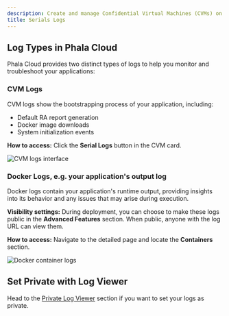 ```yaml
---
description: Create and manage Confidential Virtual Machines (CVMs) on Phala Cloud.
title: Serials Logs
---
```



## Log Types in Phala Cloud

Phala Cloud provides two distinct types of logs to help you monitor and troubleshoot your applications:

### CVM Logs

CVM logs show the bootstrapping process of your application, including:

* Default RA report generation
* Docker image downloads
* System initialization events

**How to access:** Click the **Serial Logs** button in the CVM card.

<Frame caption="CVM logs showing system initialization details">
    <img src="/images/cloud-cvm-log.png" alt="CVM logs interface" />

</Frame>

### Docker Logs, e.g. your application's output log

Docker logs contain your application's runtime output, providing insights into its behavior and any issues that may arise during execution.

**Visibility settings:** During deployment, you can choose to make these logs public in the **Advanced Features** section. When public, anyone with the log URL can view them.

**How to access:** Navigate to the detailed page and locate the **Containers** section.

<Frame caption="Container logs showing application output">
    <img src="/images/cloud-container-log.png" alt="Docker container logs" />

</Frame>

## Set Private with Log Viewer

Head to the [Private Log Viewer](/phala-cloud/phala-cloud-user-guides/create-cvm/debugging-and-analyzing-logs/private-log-viewer) section if you want to set your logs as private.
